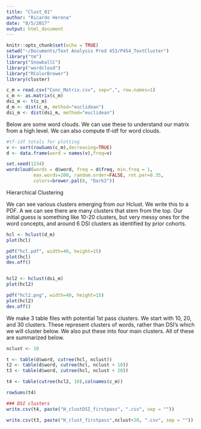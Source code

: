 ```yaml
---
title: "Clust_01"
author: "Ricardo Herena"
date: "8/5/2017"
output: html_document
---
```


```r
knitr::opts_chunk$set(echo = TRUE)
setwd("~/Documents/Text Analysis Pred 453/P454_TextCluster")
library("tm")
library("SnowballC")
library("wordcloud")
library("RColorBrewer")
library(cluster)
```


```r

c_m = read.csv("Conc_Matrix.csv", sep=",", row.names=1)
c_m <- as.matrix(c_m)
dsi_m <- t(c_m)
d_m <- dist(c_m, method="euclidean")
dsi_m <- dist(dsi_m, method="euclidean")

```

Below are some word clouds. We can use these to understand our matrix from a high level. We can also compute tf-idf for word clouds. 

```r

#tf-idf totals for plotting
v <- sort(rowSums(c_m),decreasing=TRUE)
d <- data.frame(word = names(v),freq=v)

set.seed(1234)
wordcloud(words = d$word, freq = d$freq, min.freq = 1,
          max.words=200, random.order=FALSE, rot.per=0.35, 
          colors=brewer.pal(8, "Dark2"))


```

Hierarchical Clustering

We can see various clusters emerging from our Hclust. We write this to a PDF. A we can see there are many clusters that stem from the top. Our initial guess is something like 10-20 clusters, but very messy ones for the word concepts, and around 6 DSI clusters as identified by prior cohorts.

```r

hcl <- hclust(d_m)
plot(hcl)

pdf("hcl.pdf", width=40, height=15)
plot(hcl)
dev.off()


hcl2 <- hclust(dsi_m)
plot(hcl2)

pdf("hcl2.png", width=40, height=15)
plot(hcl2)
dev.off()

```

We make 3 table files with potential 1st pass clusters. We start with 10, 20, and 30 clusters. These represent clusters of words, rather than DSI's which we will cluster below. 
We also put these into four main clusters. All of these are summarized below. 

```r

nclust <- 10

t <- table(d$word, cutree(hcl, nclust))
t2 <- table(d$word, cutree(hcl, nclust + 10))
t3 <- table(d$word, cutree(hcl, nclust + 20))

t4 <- table(cutree(hcl2, 10),colnames(c_m))

rowSums(t4)

### DSI clusters
write.csv(t4, paste("H_clustDSI_firstpass", ".csv", sep = ""))

write.csv(t3, paste("H_clust_firstpass",nclust+20, ".csv", sep = ""))

```








